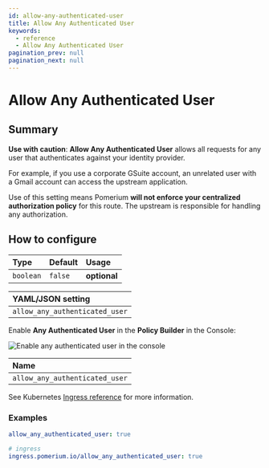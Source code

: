 ```yaml
---
id: allow-any-authenticated-user
title: Allow Any Authenticated User
keywords:
  - reference
  - Allow Any Authenticated User
pagination_prev: null
pagination_next: null
---
```



# Allow Any Authenticated User

## Summary

**Use with caution**: **Allow Any Authenticated User** allows all requests for any user that authenticates against your identity provider.

For example, if you use a corporate GSuite account, an unrelated user with a Gmail account can access the upstream application.

Use of this setting means Pomerium **will not enforce your centralized authorization policy** for this route. The upstream is responsible for handling any authorization.

## How to configure

| **Type**  | **Default** | **Usage**    |
| :-------- | :---------- | :----------- |
| `boolean` | `false`     | **optional** |

<Tabs>
<TabItem value="Core" label="Core">

| **YAML**/**JSON** setting      |
| :----------------------------- |
| `allow_any_authenticated_user` |

</TabItem>
<TabItem value="Enterprise" label="Enterprise">

Enable **Any Authenticated User** in the **Policy Builder** in the Console:

![Enable any authenticated user in the console](../img/routes/allow-any-authenticated-user/allow-any-user.png)

</TabItem>
<TabItem value="Kubernetes" label="Kubernetes">

| **Name**                       |
| :----------------------------- |
| `allow_any_authenticated_user` |

See Kubernetes [Ingress reference](/docs/deploy/k8s/ingress#annotations) for more information.

</TabItem>
</Tabs>

### Examples

```yaml
allow_any_authenticated_user: true

# ingress
ingress.pomerium.io/allow_any_authenticated_user: true
```
